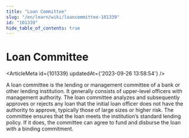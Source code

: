 ```yaml
---
title: "Loan Committee"
slug: "/en/learn/wiki/loancommittee-101339"
id: "101339"
hide_table_of_contents: true
---
```



# Loan Committee

<ArticleMeta id={101339} updatedAt={'2023-09-26 13:58:54'} />
<div className='border-solid border-b border-t-0 my-4 border-[var(--ifm-color-gray-300)]' />

A loan committee is the lending or management committee of a bank or other lending institution. It generally consists of upper-level officers with management authority. The loan committee analyzes and subsequently approves or rejects any loan that the initial loan officer does not have the authority to approve, typically those of large sizes or higher risk. The committee ensures that the loan meets the institution’s standard lending policy. If it does, the committee can agree to fund and disburse the loan with a binding commitment.
